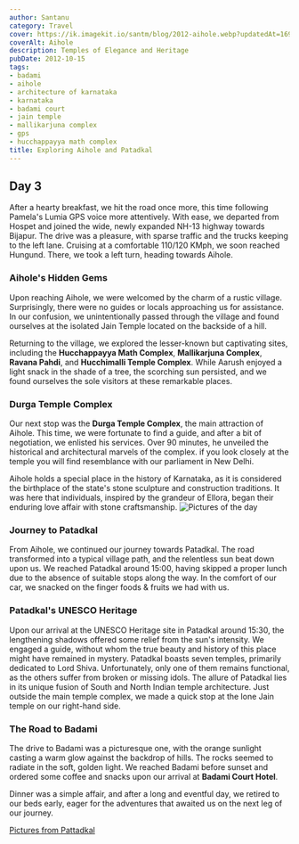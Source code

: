 ```yaml
---
author: Santanu
category: Travel
cover: https://ik.imagekit.io/santm/blog/2012-aihole.webp?updatedAt=1696914507412
coverAlt: Aihole
description: Temples of Elegance and Heritage
pubDate: 2012-10-15
tags:
- badami
- aihole
- architecture of karnataka
- karnataka
- badami court
- jain temple
- mallikarjuna complex
- gps
- hucchappayya math complex
title: Exploring Aihole and Patadkal
---
```



## Day 3

After a hearty breakfast, we hit the road once more, this time following Pamela's Lumia GPS voice more attentively. With ease, we departed from Hospet and joined the wide, newly expanded NH-13 highway towards Bijapur. The drive was a pleasure, with sparse traffic and the trucks keeping to the left lane. Cruising at a comfortable 110/120 KMph, we soon reached Hungund. There, we took a left turn, heading towards Aihole.

### Aihole's Hidden Gems

Upon reaching Aihole, we were welcomed by the charm of a rustic village. Surprisingly, there were no guides or locals approaching us for assistance. In our confusion, we unintentionally passed through the village and found ourselves at the isolated Jain Temple located on the backside of a hill.

Returning to the village, we explored the lesser-known but captivating sites, including the **Hucchappayya Math Complex**, **Mallikarjuna Complex**, **Ravana Pahdi**, and **Hucchimalli Temple Complex**. While Aarush enjoyed a light snack in the shade of a tree, the scorching sun persisted, and we found ourselves the sole visitors at these remarkable places.

### Durga Temple Complex

Our next stop was the **Durga Temple Complex**, the main attraction of Aihole. This time, we were fortunate to find a guide, and after a bit of negotiation, we enlisted his services. Over 90 minutes, he unveiled the historical and architectural marvels of the complex. if you look closely at the temple you will find resemblance with our parliament in New Delhi. 

Aihole holds a special place in the history of Karnataka, as it is considered the birthplace of the state's stone sculpture and construction traditions. It was here that individuals, inspired by the grandeur of Ellora, began their enduring love affair with stone craftsmanship.
<Image src={pic1} alt="Pictures of the day"/>

### Journey to Patadkal

From Aihole, we continued our journey towards Patadkal. The road transformed into a typical village path, and the relentless sun beat down upon us. We reached Patadkal around 15:00, having skipped a proper lunch due to the absence of suitable stops along the way. In the comfort of our car, we snacked on the finger foods & fruits we had  with us.

### Patadkal's UNESCO Heritage

Upon our arrival at the UNESCO Heritage site in Patadkal around 15:30, the lengthening shadows offered some relief from the sun's intensity. We engaged a guide, without whom the true beauty and history of this place might have remained in mystery. Patadkal boasts seven temples, primarily dedicated to Lord Shiva. Unfortunately, only one of them remains functional, as the others suffer from broken or missing idols. The allure of Patadkal lies in its unique fusion of South and North Indian temple architecture. Just outside the main temple complex, we made a quick stop at the lone Jain temple on our right-hand side.

### The Road to Badami

The drive to Badami was a picturesque one, with the orange sunlight casting a warm glow against the backdrop of hills. The rocks seemed to radiate in the soft, golden light. We reached Badami before sunset and ordered some coffee and snacks upon our arrival at **Badami Court Hotel**.

Dinner was a simple affair, and after a long and eventful day, we retired to our beds early, eager for the adventures that awaited us on the next leg of our journey.


[Pictures from Pattadkal](http://www.flickr.com/photos/santm/sets/72157638597315665/)